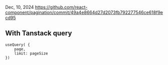 Dec, 10, 2024
https://github.com/react-component/pagination/commit/49a4e8664d27d2073fb792277546ce618f9ecd95

## With Tanstack query

```
useQuery( {
    page,
    limit: pageSize
})
```
